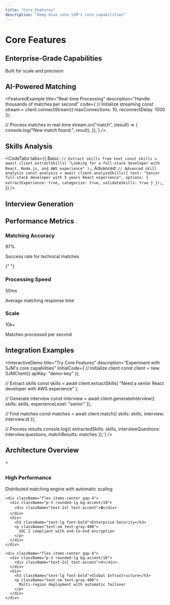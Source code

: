 ```yaml
---
title: "Core Features"
description: "Deep dive into SJM's core capabilities"
---
```


# Core Features

<FuturisticCard>
  <div className="flex items-center justify-between">
    <h2 className="text-2xl font-bold mb-2">Enterprise-Grade Capabilities</h2>
    <div className="text-gray-400">Built for scale and precision</div>
  </div>
</FuturisticCard>

## AI-Powered Matching

<div className="grid grid-cols-1 lg:grid-cols-2 gap-6 my-8">
  <FeaturedExample
    title="Neural Matching"
    description="Advanced neural networks for precise talent matching"
    code={`const matches = await client.match({
  description: "Senior React Native developer",
  requiredSkills: ["React Native", "TypeScript"],
  preferences: {
    experienceYears: 5,
    availability: "full-time"
  },
  weights: {
    technical: 0.6,
    experience: 0.2,
    communication: 0.2
  }
});`}
  />

  <FeaturedExample
    title="Real-time Processing"
    description="Handle thousands of matches per second"
    code={`// Initialize streaming
const stream = client.connectStream({
  maxConnections: 10,
  reconnectDelay: 1000
});

// Process matches in real-time
stream.on("match", (result) => {
console.log("New match found:", result);
});`}
/>

</div>

## Skills Analysis

<CodeTabs
  tabs={{
    Basic: `// Extract skills from text
const skills = await client.extractSkills(
  "Looking for a full-stack developer with React, Node.js, and AWS experience"
);`,
    Advanced: `// Advanced skill analysis
const analysis = await client.analyzeSkills({
  text: "Senior full-stack developer with 5 years React experience",
  options: {
    extractExperience: true,
    categorize: true,
    validateSkills: true
  }
});`,
  }}
/>

## Interview Generation

<div className="space-y-6">
  <FeaturedExample
    title="AI Interviewer"
    description="Generate tailored technical interviews"
    code={`const interview = await client.generateInterview({
  role: "Senior Full Stack Developer",
  requiredSkills: ["React", "Node.js", "AWS"],
  experienceLevel: "senior",
  specializations: ["microservices", "real-time"]
});`}
  />
</div>

## Performance Metrics

<div className="grid grid-cols-1 md:grid-cols-3 gap-4 my-8">
  <FuturisticCard>
    <h3 className="text-lg font-bold mb-2">Matching Accuracy</h3>
    <div className="text-4xl font-bold text-accent mb-2">97%</div>
    <p className="text-sm text-gray-400">Success rate for technical matches</p>
  </FuturisticCard>

{" "}

<FuturisticCard>
  <h3 className="text-lg font-bold mb-2">Processing Speed</h3>
  <div className="text-4xl font-bold text-accent mb-2">50ms</div>
  <p className="text-sm text-gray-400">Average matching response time</p>
</FuturisticCard>

  <FuturisticCard>
    <h3 className="text-lg font-bold mb-2">Scale</h3>
    <div className="text-4xl font-bold text-accent mb-2">10k+</div>
    <p className="text-sm text-gray-400">Matches processed per second</p>
  </FuturisticCard>
</div>

## Integration Examples

<InteractiveDemo
  title="Try Core Features"
  description="Experiment with SJM's core capabilities"
  initialCode={`// Initialize client
const client = new SJMClient({ apiKey: "demo-key" });

// Extract skills
const skills = await client.extractSkills(
"Need a senior React developer with AWS experience"
);

// Generate interview
const interview = await client.generateInterview({
skills: skills,
experienceLevel: "senior"
});

// Find matches
const matches = await client.match({
skills: skills,
interview: interview.id
});

// Process results
console.log({
extractedSkills: skills,
interviewQuestions: interview.questions,
matchResults: matches
});`}
/>

## Architecture Overview

<FuturisticCard>
  <div className="space-y-4">
    <div className="flex items-center gap-4">
      <div className="p-3 rounded-lg bg-accent/10">
        <div className="text-2xl text-accent">⚡</div>
      </div>
      <div>
        <h3 className="text-lg font-bold">High Performance</h3>
        <p className="text-sm text-gray-400">
          Distributed matching engine with automatic scaling
        </p>
      </div>
    </div>

    <div className="flex items-center gap-4">
      <div className="p-3 rounded-lg bg-accent/10">
        <div className="text-2xl text-accent">🔒</div>
      </div>
      <div>
        <h3 className="text-lg font-bold">Enterprise Security</h3>
        <p className="text-sm text-gray-400">
          SOC 2 compliant with end-to-end encryption
        </p>
      </div>
    </div>

    <div className="flex items-center gap-4">
      <div className="p-3 rounded-lg bg-accent/10">
        <div className="text-2xl text-accent">🌐</div>
      </div>
      <div>
        <h3 className="text-lg font-bold">Global Infrastructure</h3>
        <p className="text-sm text-gray-400">
          Multi-region deployment with automatic failover
        </p>
      </div>
    </div>

  </div>
</FuturisticCard>
